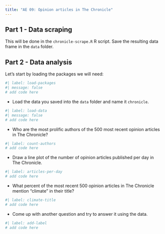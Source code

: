 ```yaml
---
title: "AE 09: Opinion articles in The Chronicle"
---
```


## Part 1 - Data scraping

This will be done in the `chronicle-scrape.R` R script.
Save the resulting data frame in the `data` folder.

## Part 2 - Data analysis

Let's start by loading the packages we will need:

```r
#| label: load-packages
#| message: false
# add code here
```

-   Load the data you saved into the `data` folder and name it `chronicle`.

```r
#| label: load-data
#| message: false
# add code here
```

-   Who are the most prolific authors of the 500 most recent opinion articles in The Chronicle?

```r
#| label: count-authors
# add code here
```

-   Draw a line plot of the number of opinion articles published per day in The Chronicle.

```r
#| label: articles-per-day
# add code here
```

-   What percent of the most recent 500 opinion articles in The Chronicle mention "climate" in their title?

```r
#| label: climate-title
# add code here
```

-   Come up with another question and try to answer it using the data.

```r
#| label: add-label
# add code here
```
